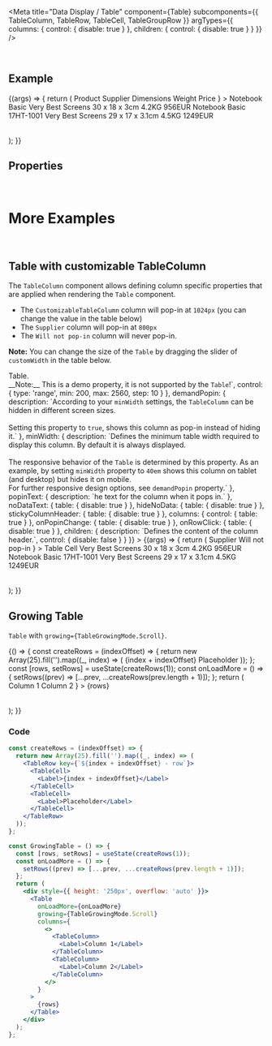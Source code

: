 
<Meta
  title="Data Display / Table"
  component={Table}
  subcomponents={{ TableColumn, TableRow, TableCell, TableGroupRow }}
  argTypes={{
    columns: { control: { disable: true } },
    children: { control: { disable: true } }
  }}
/>

<DocsHeader />

<br />

## Example

<Canvas>
  <Story name="Default">
    {(args) => {
      return (
        <Table
          {...args}
          columns={
            <>
              <TableColumn style={{ width: '12rem' }}>
                <Label>Product</Label>
              </TableColumn>
              <TableColumn minWidth={800} popinText="Supplier">
                <Label>Supplier</Label>
              </TableColumn>
              <TableColumn minWidth={600} popinText="Dimensions" demandPopin>
                <Label>Dimensions</Label>
              </TableColumn>
              <TableColumn minWidth={600} popinText="Weight" demandPopin>
                <Label>Weight</Label>
              </TableColumn>
              <TableColumn>
                <Label>Price</Label>
              </TableColumn>
            </>
          }
        >
          <TableRow>
            <TableCell>
              <Label>Notebook Basic</Label>
            </TableCell>
            <TableCell>
              <Label>Very Best Screens</Label>
            </TableCell>
            <TableCell>
              <Label>30 x 18 x 3cm</Label>
            </TableCell>
            <TableCell>
              <Label>4.2KG</Label>
            </TableCell>
            <TableCell>
              <Label>956EUR</Label>
            </TableCell>
          </TableRow>
          <TableRow>
            <TableCell>
              <Label>Notebook Basic 17HT-1001</Label>
            </TableCell>
            <TableCell>
              <Label>Very Best Screens</Label>
            </TableCell>
            <TableCell>
              <Label>29 x 17 x 3.1cm</Label>
            </TableCell>
            <TableCell>
              <Label>4.5KG</Label>
            </TableCell>
            <TableCell>
              <Label>1249EUR</Label>
            </TableCell>
          </TableRow>
        </Table>
      );
    }}
  </Story>
</Canvas>

## Properties

<ArgsTable story="." />

<Description />

<br />

# More Examples

<br />

## Table with customizable TableColumn

The `TableColumn` component allows defining column specific properties that are applied when rendering the `Table` component. <br />

- The `CustomizableTableColumn` column will pop-in at `1024px` (you can change the value in the table below)
- The `Supplier` column will pop-in at `800px`
- The `Will not pop-in` column will never pop-in.

**Note:** You can change the size of the `Table` by dragging the slider of `customWidth` in the table below.

<Canvas>
  <Story
    name="with customizable TableColumn"
    args={{
      customWidth: 1280,
      demandPopin: true,
      minWidth: 1024,
      popinText: 'POP-IN: Customizable TableColumn',
      children: 'Customizable TableColumn'
    }}
    argTypes={{
      customWidth: {
        description: `Change the size of the <code>Table</code>.<br />__Note:__ This is a demo property, it is not supported by the <code>Table</code>!`,
        control: { type: 'range', min: 200, max: 2560, step: 10 }
      },
      demandPopin: {
        description: `According to your <code>minWidth</code> settings, the <code>TableColumn</code> can be hidden in different screen sizes. <br><br> Setting this property to <code>true</code>, shows this column as pop-in instead of hiding it.`
      },
      minWidth: {
        description: `Defines the minimum table width required to display this column. By default it is always displayed. <br><br> The responsive behavior of the <code>Table</code> is determined by this property. As an example, by setting <code>minWidth</code> property to <code>40em</code> shows this column on tablet (and desktop) but hides it on mobile. <br> For further responsive design options, see <code>demandPopin</code> property.`
      },
      popinText: { description: `he text for the column when it pops in.` },
      noDataText: { table: { disable: true } },
      hideNoData: { table: { disable: true } },
      stickyColumnHeader: { table: { disable: true } },
      columns: { control: { table: true } },
      onPopinChange: { table: { disable: true } },
      onRowClick: { table: { disable: true } },
      children: {
        description: `Defines the content of the column header.`,
        control: { disable: false }
      }
    }}
  >
    {(args) => {
      return (
        <Table
          style={{ width: `${args.customWidth}px` }}
          columns={
            <>
              <TableColumn {...args} />
              <TableColumn minWidth={800} popinText="Supplier">
                <Label>Supplier</Label>
              </TableColumn>
              <TableColumn>
                <Label>Will not pop-in</Label>
              </TableColumn>
            </>
          }
        >
          <TableRow>
            <TableCell>
              <Label>Table Cell</Label>
            </TableCell>
            <TableCell>
              <Label>Very Best Screens</Label>
            </TableCell>
            <TableCell>
              <Label>30 x 18 x 3cm</Label>
            </TableCell>
            <TableCell>
              <Label>4.2KG</Label>
            </TableCell>
            <TableCell>
              <Label>956EUR</Label>
            </TableCell>
          </TableRow>
          <TableRow>
            <TableCell>
              <Label>Notebook Basic 17HT-1001</Label>
            </TableCell>
            <TableCell>
              <Label>Very Best Screens</Label>
            </TableCell>
            <TableCell>
              <Label>29 x 17 x 3.1cm</Label>
            </TableCell>
            <TableCell>
              <Label>4.5KG</Label>
            </TableCell>
            <TableCell>
              <Label>1249EUR</Label>
            </TableCell>
          </TableRow>
        </Table>
      );
    }}
  </Story>
</Canvas>

<ArgsTable story="with customizable TableColumn" />

## Growing Table

`Table` with `growing={TableGrowingMode.Scroll}`.

<Canvas>
  <Story name="growing Table">
    {() => {
      const createRows = (indexOffset) => {
        return new Array(25).fill('').map((_, index) => (
          <TableRow key={`${index + indexOffset}-row`}>
            <TableCell>
              <Label>{index + indexOffset}</Label>
            </TableCell>
            <TableCell>
              <Label>Placeholder</Label>
            </TableCell>
          </TableRow>
        ));
      };
      const [rows, setRows] = useState(createRows(1));
      const onLoadMore = () => {
        setRows((prev) => [...prev, ...createRows(prev.length + 1)]);
      };
      return (
        <div style={{ height: '250px', overflow: 'auto' }}>
          <Table
            onLoadMore={onLoadMore}
            growing={TableGrowingMode.Scroll}
            columns={
              <>
                <TableColumn>
                  <Label>Column 1</Label>
                </TableColumn>
                <TableColumn>
                  <Label>Column 2</Label>
                </TableColumn>
              </>
            }
          >
            {rows}
          </Table>
        </div>
      );
    }}
  </Story>
</Canvas>

### Code

```jsx
const createRows = (indexOffset) => {
  return new Array(25).fill('').map((_, index) => (
    <TableRow key={`${index + indexOffset} - row`}>
      <TableCell>
        <Label>{index + indexOffset}</Label>
      </TableCell>
      <TableCell>
        <Label>Placeholder</Label>
      </TableCell>
    </TableRow>
  ));
};

const GrowingTable = () => {
  const [rows, setRows] = useState(createRows(1));
  const onLoadMore = () => {
    setRows((prev) => [...prev, ...createRows(prev.length + 1)]);
  };
  return (
    <div style={{ height: '250px', overflow: 'auto' }}>
      <Table
        onLoadMore={onLoadMore}
        growing={TableGrowingMode.Scroll}
        columns={
          <>
            <TableColumn>
              <Label>Column 1</Label>
            </TableColumn>
            <TableColumn>
              <Label>Column 2</Label>
            </TableColumn>
          </>
        }
      >
        {rows}
      </Table>
    </div>
  );
};
```

<Footer />
